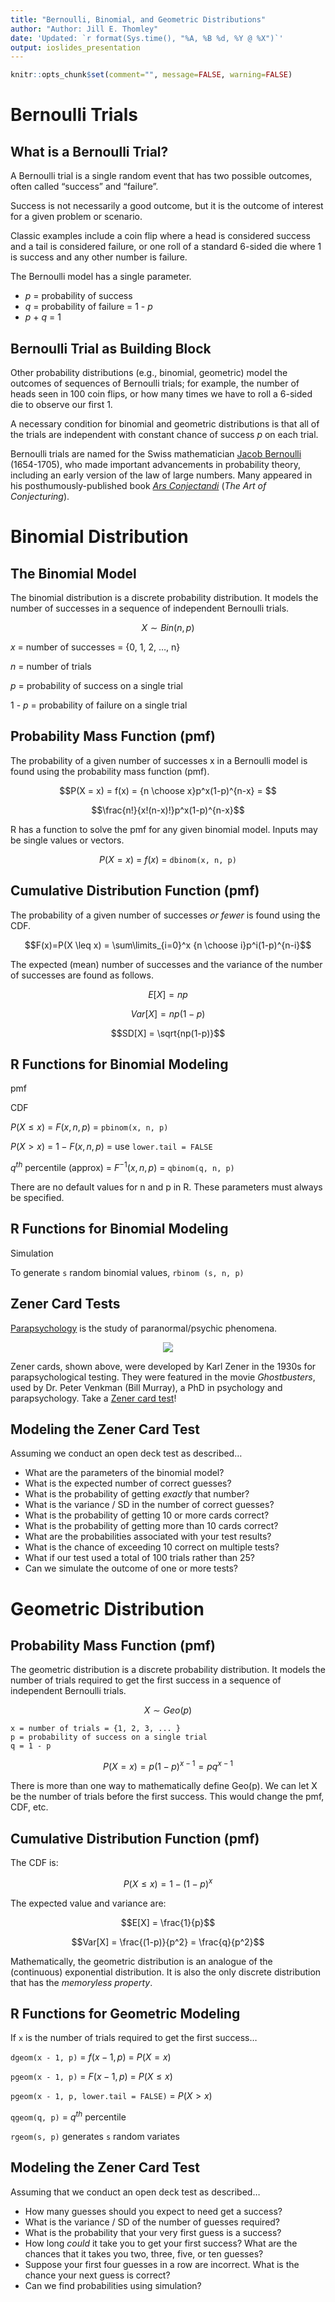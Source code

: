 ```yaml
---
title: "Bernoulli, Binomial, and Geometric Distributions"
author: "Author: Jill E. Thomley"
date: 'Updated: `r format(Sys.time(), "%A, %B %d, %Y @ %X")`'
output: ioslides_presentation
---
```


```r
knitr::opts_chunk$set(comment="", message=FALSE, warning=FALSE)
```

# Bernoulli Trials

## What is a Bernoulli Trial?

A Bernoulli trial is a single random event that has two possible outcomes, often called "success" and "failure". 

Success is not necessarily a good outcome, but it is the outcome of interest for a given problem or scenario.

Classic examples include a coin flip where a head is considered success and a tail is considered failure, or one roll of a standard 6-sided die where 1 is success and any other number is failure.

The Bernoulli model has a single parameter.

* _p_ = probability of success  
* _q_ = probability of failure = 1 - _p_  
* _p_ + _q_ = 1  


## Bernoulli Trial as Building Block

Other probability distributions (e.g., binomial, geometric) model the outcomes of sequences of Bernoulli trials; for example, the number of heads seen in 100 coin flips, or how many times we have to roll a 6-sided die to observe our first 1.

A necessary condition for binomial and geometric distributions is that all of the trials are independent with constant chance of success _p_ on each trial.

Bernoulli trials are named for the Swiss mathematician [Jacob Bernoulli](http://www-groups.dcs.st-and.ac.uk/history/Biographies/Bernoulli_Jacob.html) (1654-1705), who made important advancements in probability theory, including an early version of the law of large numbers. Many appeared in his posthumously-published book [_Ars Conjectandi_](https://books.google.com/books?id=XPOf7STJ3y4C&pg=PP5#v=onepage&q&f=false) (_The Art of Conjecturing_).


# Binomial Distribution

## The Binomial Model

The binomial distribution is a discrete probability distribution. It models the number of successes in a sequence of independent Bernoulli trials. 

$$X \sim Bin(n,p)$$

_x_ = number of successes = {0, 1, 2, ..., n}
    
_n_ = number of trials
    
_p_ = probability of success on a single trial
    
1 - _p_ = probability of failure on a single trial


## Probability Mass Function (pmf)

The probability of a given number of successes x in a Bernoulli model is found using the probability mass function (pmf).

$$P(X = x) = f(x) = {n \choose x}p^x(1-p)^{n-x} = $$

$$\frac{n!}{x!(n-x)!}p^x(1-p)^{n-x}$$

R has a function to solve the pmf for any given binomial model. Inputs may be single values or vectors.

<center>$P(X = x)$ = $f(x)$ = `dbinom(x, n, p)`</center>


## Cumulative Distribution Function (pmf)

The probability of a given number of successes _or fewer_ is found using the CDF.

$$F(x)=P(X \leq x) = \sum\limits_{i=0}^x {n \choose i}p^i(1-p)^{n-i}$$

The expected (mean) number of successes and the variance of the number of successes are found as follows.

$$E[X] = np$$

$$Var[X] = np(1-p)$$

$$SD[X] = \sqrt{np(1-p)}$$


## R Functions for Binomial Modeling

pmf



CDF

$P(X \leq x)$ = $F(x,n,p)$ = `pbinom(x, n, p)`

$P(X > x)$ = $1-F(x,n,p)$ = use `lower.tail = FALSE`

$q^{th}$ percentile (approx) = $F^{-1}(x,n,p)$ = `qbinom(q, n, p)` 

There are no default values for n and p in R. These parameters must always be specified.


## R Functions for Binomial Modeling

Simulation

To generate `s` random binomial values, `rbinom (s, n, p)`




## Zener Card Tests

[Parapsychology](http://www.psychicscience.org/parintro.aspx) is the study of paranormal/psychic phenomena.

<p style="text-align: center;">![](https://stat-jet-asu.github.io/Moodlepics/zenercards.jpg)</p>

Zener cards, shown above, were developed by Karl Zener in the 1930s for parapsychological testing. They were featured in the movie _Ghostbusters_, used by Dr. Peter Venkman (Bill Murray), a PhD in psychology and parapsychology. Take a [Zener card test](https://www.psychic-experiences.com/psychic-tests/zener-cards.php)!


## Modeling the Zener Card Test

Assuming we conduct an open deck test as described... 

* What are the parameters of the binomial model?
* What is the expected number of correct guesses?
* What is the probability of getting _exactly_ that number?
* What is the variance / SD in the number of correct guesses?
* What is the probability of getting 10 or more cards correct?
* What is the probability of getting more than 10 cards correct?
* What are the probabilities associated with your test results?
* What is the chance of exceeding 10 correct on multiple tests?
* What if our test used a total of 100 trials rather than 25?
* Can we simulate the outcome of one or more tests?


# Geometric Distribution

## Probability Mass Function (pmf)

The geometric distribution is a discrete probability distribution. It models the number of trials required to get the first success in a sequence of independent Bernoulli trials.

$$X \sim Geo(p)$$

    x = number of trials = {1, 2, 3, ... }
    p = probability of success on a single trial
    q = 1 - p

$$P(X=x)=p(1-p)^{x-1}=pq^{x-1}$$

There is more than one way to mathematically define Geo(p). We can let X be the number of trials before the first success. This would change the pmf, CDF, etc.


## Cumulative Distribution Function (pmf)

The CDF is:

$$P(X \leq x)=1-(1-p)^x$$

The expected value and variance are:

$$E[X] = \frac{1}{p}$$

$$Var[X] = \frac{(1-p)}{p^2} = \frac{q}{p^2}$$

Mathematically, the geometric distribution is an analogue of the (continuous) exponential distribution. It is also the only discrete distribution that has the _memoryless property_.


## R Functions for Geometric Modeling

If `x` is the number of trials required to get the first success...

`dgeom(x - 1, p)` = $f(x-1,p)$ = $P(X = x)$

`pgeom(x - 1, p)` = $F(x-1,p)$ =  $P(X \leq x)$

`pgeom(x - 1, p, lower.tail = FALSE)` = $P(X > x)$

`qgeom(q, p)` = $q^{th}$ percentile

`rgeom(s, p)` generates `s` random variates


## Modeling the Zener Card Test

Assuming that we conduct an open deck test as described... 

* How many guesses should you expect to need get a success?
* What is the variance / SD of the number of guesses required? 
* What is the probability that your very first guess is a success?
* How long _could_ it take you to get your first success? What are the chances that it takes you two, three, five, or ten guesses?
* Suppose your first four guesses in a row are incorrect. What is the chance your next guess is correct? 
* Can we find probabilities using simulation?